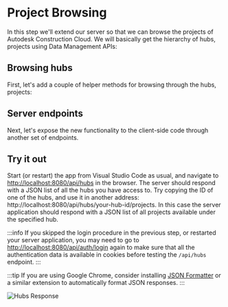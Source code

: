 



# Project Browsing

In this step we'll extend our server so that we can browse the projects of Autodesk Construction Cloud. 
We will basically get the hierarchy of hubs, projects using Data Management APIs:

## Browsing hubs

First, let's add a couple of helper methods for browsing through the hubs, projects:

<EnvTabs NodeJsVsCode={NodeJsVsCodeHubs} DotNetVsCode={DotNetHubs} DotNetVs2022={DotNetHubs} />

## Server endpoints

Next, let's expose the new functionality to the client-side code through another
set of endpoints.

<EnvTabs NodeJsVsCode={NodeJsVsCodeEndpoints} DotNetVsCode={DotNetEndpoints} DotNetVs2022={DotNetEndpoints} />

## Try it out

Start (or restart) the app from Visual Studio Code as usual, and navigate to
[http://localhost:8080/api/hubs](http://localhost:8080/api/hubs) in the browser.
The server should respond with a JSON list of all the hubs you have access to.
Try copying the ID of one of the hubs, and use it in another address: http://localhost:8080/api/hubs/your-hub-id/projects.
In this case the server application should respond with a JSON list of all projects
available under the specified hub.

:::info
If you skipped the login procedure in the previous step, or restarted your server application,
you may need to go to [http://localhost:8080/api/auth/login](http://localhost:8080/api/auth/login)
again to make sure that all the authentication data is available in cookies before testing
the `/api/hubs` endpoint.
:::

:::tip
If you are using Google Chrome, consider installing [JSON Formatter](https://chrome.google.com/webstore/detail/json-formatter/bcjindcccaagfpapjjmafapmmgkkhgoa?hl=en)
or a similar extension to automatically format JSON responses.
:::

![Hubs Response](./_shared/hubs-response.webp)
